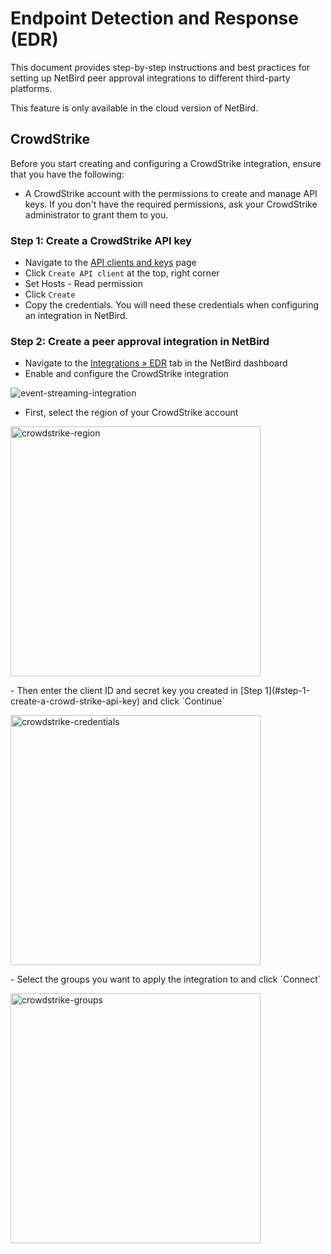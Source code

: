# Endpoint Detection and Response (EDR)

This document provides step-by-step instructions and best practices for setting up NetBird peer approval integrations to different third-party platforms.

<Note>
     This feature is only available in the cloud version of NetBird.
</Note>

## CrowdStrike

Before you start creating and configuring a CrowdStrike integration, ensure that you have the following:
- A CrowdStrike account with the permissions to create and manage API keys. If you don't have the required permissions, ask your CrowdStrike administrator to grant them to you.

### Step 1: Create a CrowdStrike API key

- Navigate to the [API clients and keys](https://falcon.eu-1.crowdstrike.com/api-clients-and-keys/) page
- Click `Create API client` at the top, right corner
- Set Hosts - Read permission
- Click `Create`
- Copy the credentials. You will need these credentials when configuring an integration in NetBird.

### Step 2: Create a peer approval integration in NetBird

- Navigate to the [Integrations &raquo; EDR](https://app.netbird.io/integrations?tab=edr) tab in the NetBird dashboard
- Enable and configure the CrowdStrike integration
<p>
    <img src="/docs-static/img/how-to-guides/crowdstrike-integration.png" alt="event-streaming-integration" className="imagewrapper-big"/>
</p>

- First, select the region of your CrowdStrike account
<p>
  <img src="/docs-static/img/how-to-guides/crowdstrike-region.png" alt="crowdstrike-region" className="imagewrapper" width="400" style={{ display: 'block', marginLeft: 'auto', marginRight: 'auto' }} />
</p>
  - Then enter the client ID and secret key you created in [Step 1](#step-1-create-a-crowd-strike-api-key) and click `Continue`
<p>
    <img src="/docs-static/img/how-to-guides/crowdstrike-credentials.png" alt="crowdstrike-credentials" className="imagewrapper" width="400" style={{ display: 'block', marginLeft: 'auto', marginRight: 'auto' }} />
</p>
- Select the groups you want to apply the integration to and click `Connect`
<p>
    <img src="/docs-static/img/how-to-guides/crowdstrike-groups.png" alt="crowdstrike-groups" className="imagewrapper" width="400" style={{ display: 'block', marginLeft: 'auto', marginRight: 'auto' }} />
</p>